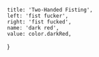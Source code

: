 
	title: 'Two-Handed Fisting',
	left: 'fist fucker',
	right: 'fist fucked',
	name: 'dark red',
	value: color.darkRed,
}
